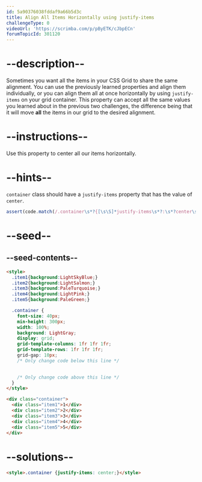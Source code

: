 ```yaml
---
id: 5a90376038fddaf9a66b5d3c
title: Align All Items Horizontally using justify-items
challengeType: 0
videoUrl: 'https://scrimba.com/p/pByETK/cJbpECn'
forumTopicId: 301120
---
```


# --description--

Sometimes you want all the items in your CSS Grid to share the same alignment. You can use the previously learned properties and align them individually, or you can align them all at once horizontally by using `justify-items` on your grid container. This property can accept all the same values you learned about in the previous two challenges, the difference being that it will move **all** the items in our grid to the desired alignment.

# --instructions--

Use this property to center all our items horizontally.

# --hints--

`container` class should have a `justify-items` property that has the value of `center`.

```js
assert(code.match(/.container\s*?{[\s\S]*justify-items\s*?:\s*?center\s*?;[\s\S]*}/gi));
```

# --seed--

## --seed-contents--

```html
<style>
  .item1{background:LightSkyBlue;}
  .item2{background:LightSalmon;}
  .item3{background:PaleTurquoise;}
  .item4{background:LightPink;}
  .item5{background:PaleGreen;}

  .container {
    font-size: 40px;
    min-height: 300px;
    width: 100%;
    background: LightGray;
    display: grid;
    grid-template-columns: 1fr 1fr 1fr;
    grid-template-rows: 1fr 1fr 1fr;
    grid-gap: 10px;
    /* Only change code below this line */

    
    /* Only change code above this line */
  }
</style>

<div class="container">
  <div class="item1">1</div>
  <div class="item2">2</div>
  <div class="item3">3</div>
  <div class="item4">4</div>
  <div class="item5">5</div>
</div>
```

# --solutions--

```html
<style>.container {justify-items: center;}</style>
```
